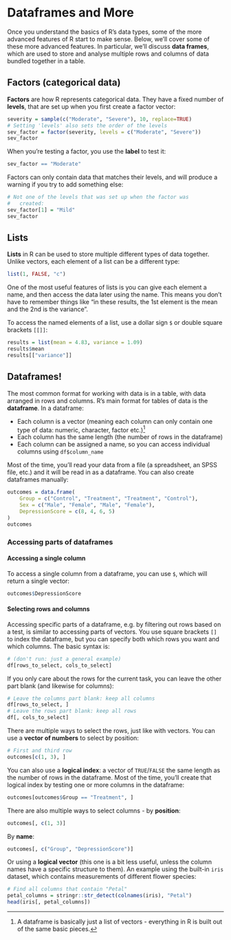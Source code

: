 # Dataframes and More

Once you understand the basics of R's data types, some of the more
advanced features of R start to make sense. Below, we'll cover
some of these more advanced features. In particular, we'll discuss
**data frames**, which are used to store and analyse multiple
rows and columns of data bundled together in a table.

## Factors (categorical data)

**Factors** are how R represents categorical data. They
have a fixed number of **levels**, that are set up when you first
create a factor vector:

```r
severity = sample(c("Moderate", "Severe"), 10, replace=TRUE)
# Setting 'levels' also sets the order of the levels
sev_factor = factor(severity, levels = c("Moderate", "Severe"))
sev_factor
```

When you're testing a factor, you use the **label** to test it:

```r
sev_factor == "Moderate"
```

Factors can only contain data that matches their levels,
and will produce a warning if you try to add something else:

```r
# Not one of the levels that was set up when the factor was
#   created:
sev_factor[1] = "Mild"
sev_factor
```

## Lists

**Lists** in R can be used to store multiple different types of
data together. Unlike vectors, each element of a list can be a 
different type:

```r
list(1, FALSE, "c")
```

One of the most useful features of lists is you can give
each element a name, and then access the data later using
the name. This means you don't have to remember things like
"in these results, the 1st element is the mean and the 2nd is the
variance". 

To access the named elements of a list, use a dollar sign
`$` or double square brackets `[[]]`:

```r
results = list(mean = 4.83, variance = 1.09)
results$mean
results[["variance"]]
```

## Dataframes!

The most common format for working with data is in a table, with
data arranged in rows and columns. R's main format for tables
of data is the **dataframe**. In a dataframe:

* Each column is a vector (meaning each column can only contain one
  type of data: numeric, character, factor etc.)[^list-of-vectors]
* Each column has the same length (the number of rows in the dataframe)
* Each column can be assigned a name, so you can access individual
  columns using `df$column_name`
  
[^list-of-vectors]: A dataframe is basically just a list of 
vectors - everything in R is built out of the same basic pieces.
  
Most of the time, you'll read your data from a file (a spreadsheet, an
SPSS file, etc.) and it will be read in as a dataframe. You can also create
dataframes manually:

```r
outcomes = data.frame(
    Group = c("Control", "Treatment", "Treatment", "Control"),
    Sex = c("Male", "Female", "Male", "Female"),
    DepressionScore = c(8, 4, 6, 5)
)
outcomes
```

### Accessing parts of dataframes

#### Accessing a single column {-}

To access a single column from a dataframe, you can use `$`, which will
return a single vector:

```r
outcomes$DepressionScore
```

#### Selecting rows and columns {-}

Accessing specific parts of a dataframe, e.g. by filtering out rows based
on a test, is similar to accessing parts of vectors. You use square brackets 
`[]` to index the dataframe, but you can specify both which rows you want
and which columns. The basic syntax is:

```r
# (don't run: just a general example)
df[rows_to_select, cols_to_select]
```

If you only care about the rows for the current task, you can leave the
other part blank (and likewise for columns):

```r
# Leave the columns part blank: keep all columns 
df[rows_to_select, ]
# Leave the rows part blank: keep all rows
df[, cols_to_select]
```

There are multiple ways to select the rows, just like with vectors.
You can use a **vector of numbers** to select by position:

```r
# First and third row
outcomes[c(1, 3), ]
```

You can also use a **logical index**: a vector of `TRUE`/`FALSE` the same length
as the number of rows in the dataframe. Most of the time, you'll create
that logical index by testing one or more columns in the dataframe:

```r
outcomes[outcomes$Group == "Treatment", ]
```

There are also multiple ways to select columns - by **position**:

```r
outcomes[, c(1, 3)]
```

By **name**:

```r
outcomes[, c("Group", "DepressionScore")]
```

Or using a **logical vector** (this one is a bit less useful, unless the column
names have a specific structure to them). An example using the built-in
`iris` dataset, which contains measurements of different flower species:

```r
# Find all columns that contain "Petal"
petal_columns = stringr::str_detect(colnames(iris), "Petal")
head(iris[, petal_columns])
```


